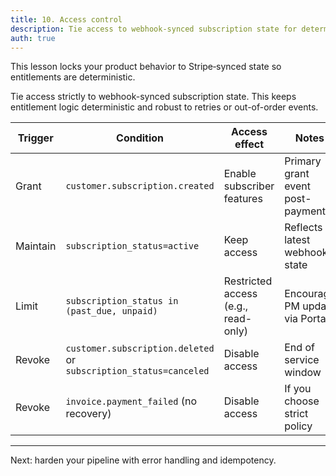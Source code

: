 ```yaml
---
title: 10. Access control
description: Tie access to webhook-synced subscription state for deterministic entitlements.
auth: true
---
```


This lesson locks your product behavior to Stripe‑synced state so entitlements are deterministic.

Tie access strictly to webhook-synced subscription state. This keeps entitlement logic deterministic and robust to retries or out-of-order events.

| Trigger  | Condition                                                         | Access effect                       | Notes                            |
|----------|-------------------------------------------------------------------|-------------------------------------|----------------------------------|
| Grant    | `customer.subscription.created`                                   | Enable subscriber features          | Primary grant event post-payment |
| Maintain | `subscription_status=active`                                      | Keep access                         | Reflects latest webhook state    |
| Limit    | `subscription_status in (past_due, unpaid)`                       | Restricted access (e.g., read-only) | Encourage PM update via Portal   |
| Revoke   | `customer.subscription.deleted` or `subscription_status=canceled` | Disable access                      | End of service window            |
| Revoke   | `invoice.payment_failed` (no recovery)                            | Disable access                      | If you choose strict policy      |




---

Next: harden your pipeline with error handling and idempotency.
